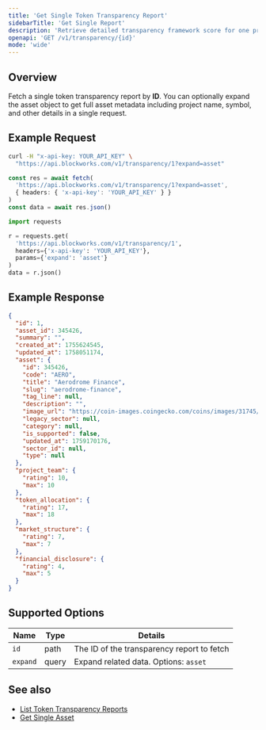 ```yaml
---
title: 'Get Single Token Transparency Report'
sidebarTitle: 'Get Single Report'
description: 'Retrieve detailed transparency framework score for one project by ID'
openapi: 'GET /v1/transparency/{id}'
mode: 'wide'
---
```


## Overview

Fetch a single token transparency report by **ID**. You can optionally expand the asset object to get full asset metadata including project name, symbol, and other details in a single request.

## Example Request

<CodeGroup>

```bash cURL
curl -H "x-api-key: YOUR_API_KEY" \
  "https://api.blockworks.com/v1/transparency/1?expand=asset"
```

```typescript TypeScript
const res = await fetch(
  'https://api.blockworks.com/v1/transparency/1?expand=asset',
  { headers: { 'x-api-key': 'YOUR_API_KEY' } }
)
const data = await res.json()
```

```python Python
import requests

r = requests.get(
  'https://api.blockworks.com/v1/transparency/1',
  headers={'x-api-key': 'YOUR_API_KEY'},
  params={'expand': 'asset'}
)
data = r.json()
```

</CodeGroup>

## Example Response

```json
{
  "id": 1,
  "asset_id": 345426,
  "summary": "",
  "created_at": 1755624545,
  "updated_at": 1758051174,
  "asset": {
    "id": 345426,
    "code": "AERO",
    "title": "Aerodrome Finance",
    "slug": "aerodrome-finance",
    "tag_line": null,
    "description": "",
    "image_url": "https://coin-images.coingecko.com/coins/images/31745/large/token.png?1696530564",
    "legacy_sector": null,
    "category": null,
    "is_supported": false,
    "updated_at": 1759170176,
    "sector_id": null,
    "type": null
  },
  "project_team": {
    "rating": 10,
    "max": 10
  },
  "token_allocation": {
    "rating": 17,
    "max": 18
  },
  "market_structure": {
    "rating": 7,
    "max": 7
  },
  "financial_disclosure": {
    "rating": 4,
    "max": 5
  }
}
```

## Supported Options

| Name | Type | Details |
| - | - | - |
| `id` | path | The ID of the transparency report to fetch |
| `expand` | query | Expand related data. Options: `asset` |

## See also

- [List Token Transparency Reports](/api-reference/token-transparency/list)
- [Get Single Asset](/api-reference/assets/get-single)
